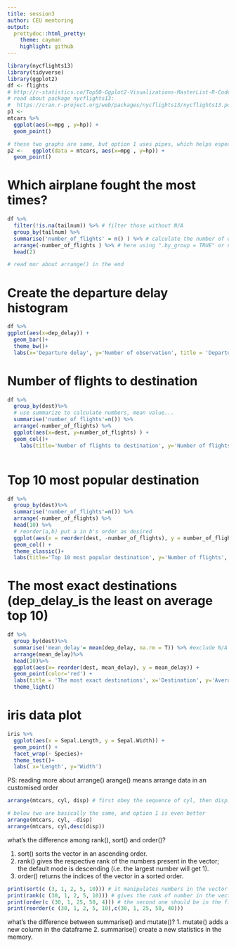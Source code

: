 ```yaml
---
title: session3
author: CEU mentoring
output:
  prettydoc::html_pretty:
    theme: cayman
    highlight: github
---
```




```r
library(nycflights13)
library(tidyverse)
library(ggplot2)
df <- flights
# http://r-statistics.co/Top50-Ggplot2-Visualizations-MasterList-R-Code.html
# read about package nycflights13:
#  https://cran.r-project.org/web/packages/nycflights13/nycflights13.pdf
p1 <- 
mtcars %>% 
  ggplot(aes(x=mpg , y=hp)) + 
  geom_point()

# these two graphs are same, but option 1 uses pipes, which helps especially with lots of functions
p2 <-   ggplot(data = mtcars, aes(x=mpg , y=hp)) + 
  geom_point()
```


# Which airplane fought the most times?
```r
df %>%
  filter(!is.na(tailnum)) %>% # filter those without N/A
  group_by(tailnum) %>% 
  summarise('number_of_flights' = n() ) %>% # calculate the number of observations in each group
  arrange(-number_of_flights ) %>% # here using ".by_group = TRUE" or not doesn't make a difference, but it matters in other occasions!
  head(2)

# read mor about arrange() in the end
```

# Create the departure delay histogram
```r
df %>% 
ggplot(aes(x=dep_delay)) +
  geom_bar()+ 
  theme_bw()+
  labs(x='Departure delay', y='Number of observation', title = 'Departure delay histogram')

```


# Number of flights to destination
```r

df %>%
  group_by(dest)%>%
  # use summarize to calculate numbers, mean value...
  summarise('number_of_flights'=n()) %>%
  arrange(-number_of_flights) %>% 
  ggplot(aes(x=dest, y=number_of_flights) ) +
  geom_col()+
    labs(title='Number of flights to destination', y='Number of flights', x = 'Destination')



```

# Top 10 most popular destination

```r
df %>%
  group_by(dest)%>%
  summarise('number_of_flights'=n()) %>%
  arrange(-number_of_flights) %>% 
  head(10) %>% 
  # reorder(a,b) put a in b's order as desired
  ggplot(aes(x = reorder(dest, -number_of_flights), y = number_of_flights)) + 
  geom_col() +
  theme_classic()+
  labs(title='Top 10 most popular destination', y='Number of flights', x = 'Destination')

```

# The most exact destinations (dep_delay_is the least on average top 10)
```r

df %>%
  group_by(dest)%>%
  summarise('mean_delay'= mean(dep_delay, na.rm = T)) %>% #exclude N/A values
  arrange(mean_delay)%>%
  head(10)%>%
  ggplot(aes(x= reorder(dest, mean_delay), y = mean_delay)) + 
  geom_point(color='red') + 
  labs(title = 'The most exact destinations', x='Destination', y='Average late') + 
  theme_light()


```

# iris data plot
```r
iris %>%
  ggplot(aes(x = Sepal.Length, y = Sepal.Width)) +
  geom_point() +
  facet_wrap(~ Species)+
  theme_test()+
  labs( x='Length', y='Width')

```

PS: reading more about arrange()
arange() means arrange data in an customised order
```r
arrange(mtcars, cyl, disp) # first obey the sequence of cyl, then disp. The default is ascending.

# below two are basically the same, and option 1 is even better
arrange(mtcars, cyl, -disp) 
arrange(mtcars, cyl,desc(disp))
```

what's the difference among rank(), sort() and order()?

1. sort() sorts the vector in an ascending order.
2. rank() gives the respective rank of the numbers present in the vector; the default mode is descending (i.e. the largest number will get 1).
3. order() returns the indices of the vector in a sorted order.
```r
print(sort(c (3, 1, 2, 5, 10))) # it manipulates numbers in the vector
print(rank(c (30, 1, 2, 5, 10))) # gives the rank of number in the vector # indexing
print(order(c (30, 1, 25, 50, 4))) # the second one should be in the first position, then the fifth one, then...
print(reorder(c (30, 1, 2, 5, 10),c(30, 1, 25, 50, 40)))
```

what's the difference between summarise() and mutate()?
1. mutate() adds a new column in the dataframe
2. summarise() create a new statistics in the memory.
